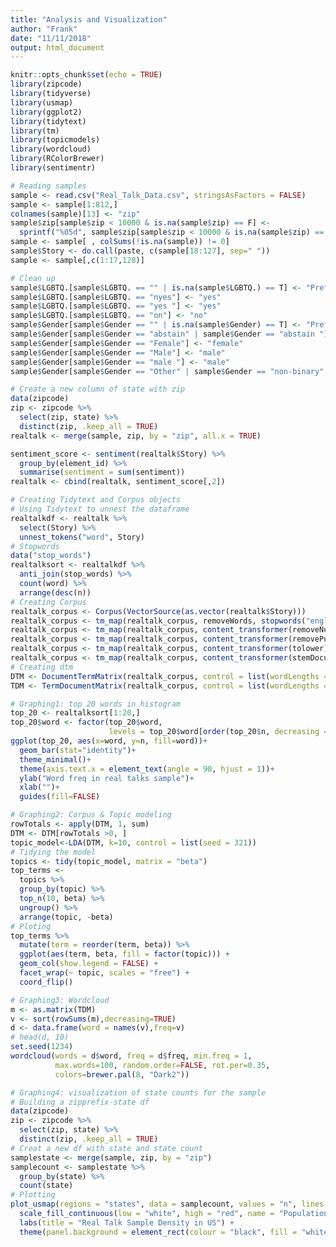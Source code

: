 ```yaml
---
title: "Analysis and Visualization"
author: "Frank"
date: "11/11/2018"
output: html_document
---
```


```r
knitr::opts_chunk$set(echo = TRUE)
library(zipcode)
library(tidyverse)
library(usmap)
library(ggplot2)
library(tidytext)
library(tm)
library(topicmodels)
library(wordcloud)
library(RColorBrewer)
library(sentimentr)
```

```r
# Reading samples
sample <- read.csv("Real_Talk_Data.csv", stringsAsFactors = FALSE)
sample <- sample[1:812,]
colnames(sample)[13] <- "zip"
sample$zip[sample$zip < 10000 & is.na(sample$zip) == F] <- 
  sprintf("%05d", sample$zip[sample$zip < 10000 & is.na(sample$zip) == F])
sample <- sample[ , colSums(!is.na(sample)) != 0]
sample$Story <- do.call(paste, c(sample[18:127], sep=" "))
sample <- sample[,c(1:17,128)]

# Clean up
sample$LGBTQ.[sample$LGBTQ. == "" | is.na(sample$LGBTQ.) == T] <- "Prefer not to share"
sample$LGBTQ.[sample$LGBTQ. == "nyes"] <- "yes"
sample$LGBTQ.[sample$LGBTQ. == "yes "] <- "yes"
sample$LGBTQ.[sample$LGBTQ. == "on"] <- "no"
sample$Gender[sample$Gender == "" | is.na(sample$Gender) == T] <- "Prefer not to share"
sample$Gender[sample$Gender == "abstain" | sample$Gender == "abstain "] <- "Prefer not to share"
sample$Gender[sample$Gender == "Female"] <- "female"
sample$Gender[sample$Gender == "Male"] <- "male"
sample$Gender[sample$Gender == "male "] <- "male"
sample$Gender[sample$Gender == "Other" | sample$Gender == "non-binary" | sample$Gender == "Non-binary"] <- "other"

# Create a new column of state with zip
data(zipcode)
zip <- zipcode %>% 
  select(zip, state) %>% 
  distinct(zip, .keep_all = TRUE)
realtalk <- merge(sample, zip, by = "zip", all.x = TRUE)
```

```r
sentiment_score <- sentiment(realtalk$Story) %>% 
  group_by(element_id) %>% 
  summarise(sentiment = sum(sentiment))
realtalk <- cbind(realtalk, sentiment_score[,2])
```

```r
# Creating Tidytext and Corpus objects
# Using Tidytext to unnest the dataframe
realtalkdf <- realtalk %>% 
  select(Story) %>% 
  unnest_tokens("word", Story)
# Stopwords
data("stop_words")
realtalksort <- realtalkdf %>% 
  anti_join(stop_words) %>% 
  count(word) %>% 
  arrange(desc(n))
# Creating Corpus
realtalk_corpus <- Corpus(VectorSource(as.vector(realtalk$Story))) 
realtalk_corpus <- tm_map(realtalk_corpus, removeWords, stopwords("english"))
realtalk_corpus <- tm_map(realtalk_corpus, content_transformer(removeNumbers))
realtalk_corpus <- tm_map(realtalk_corpus, content_transformer(removePunctuation))
realtalk_corpus <- tm_map(realtalk_corpus, content_transformer(tolower))
realtalk_corpus <- tm_map(realtalk_corpus, content_transformer(stemDocument), language = "english")
# Creating dtm
DTM <- DocumentTermMatrix(realtalk_corpus, control = list(wordLengths = c(2, Inf)))
TDM <- TermDocumentMatrix(realtalk_corpus, control = list(wordLengths = c(2, Inf)))
```

```r
# Graphing1: top 20 words in histogram
top_20 <- realtalksort[1:20,]
top_20$word <- factor(top_20$word,
                      levels = top_20$word[order(top_20$n, decreasing = TRUE)])
ggplot(top_20, aes(x=word, y=n, fill=word))+
  geom_bar(stat="identity")+
  theme_minimal()+
  theme(axis.text.x = element_text(angle = 90, hjust = 1))+
  ylab("Word freq in real talks sample")+
  xlab("")+
  guides(fill=FALSE)
```

```r
# Graphing2: Corpus & Topic modeling
rowTotals <- apply(DTM, 1, sum)
DTM <- DTM[rowTotals >0, ]
topic_model<-LDA(DTM, k=10, control = list(seed = 321))
# Tidying the model
topics <- tidy(topic_model, matrix = "beta")
top_terms <- 
  topics %>%
  group_by(topic) %>%
  top_n(10, beta) %>%
  ungroup() %>%
  arrange(topic, -beta)
# Ploting 
top_terms %>%
  mutate(term = reorder(term, beta)) %>%
  ggplot(aes(term, beta, fill = factor(topic))) +
  geom_col(show.legend = FALSE) +
  facet_wrap(~ topic, scales = "free") +
  coord_flip()
```

```r
# Graphing3: Wordcloud
m <- as.matrix(TDM)
v <- sort(rowSums(m),decreasing=TRUE)
d <- data.frame(word = names(v),freq=v)
# head(d, 10)
set.seed(1234)
wordcloud(words = d$word, freq = d$freq, min.freq = 1,
          max.words=100, random.order=FALSE, rot.per=0.35, 
          colors=brewer.pal(8, "Dark2"))
```

```r
# Graphing4: visualization of state counts for the sample
# Building a zipprefix-state df
data(zipcode)
zip <- zipcode %>% 
  select(zip, state) %>% 
  distinct(zip, .keep_all = TRUE)
# Creat a new df with state and state count
samplestate <- merge(sample, zip, by = "zip")
samplecount <- samplestate %>% 
  group_by(state) %>% 
  count(state)
# Plotting
plot_usmap(regions = "states", data = samplecount, values = "n", lines = "red") + 
  scale_fill_continuous(low = "white", high = "red", name = "Population (2015)", label = scales::comma) +
  labs(title = "Real Talk Sample Density in US") + 
  theme(panel.background = element_rect(colour = "black", fill = "white"), legend.position = "right")
```

